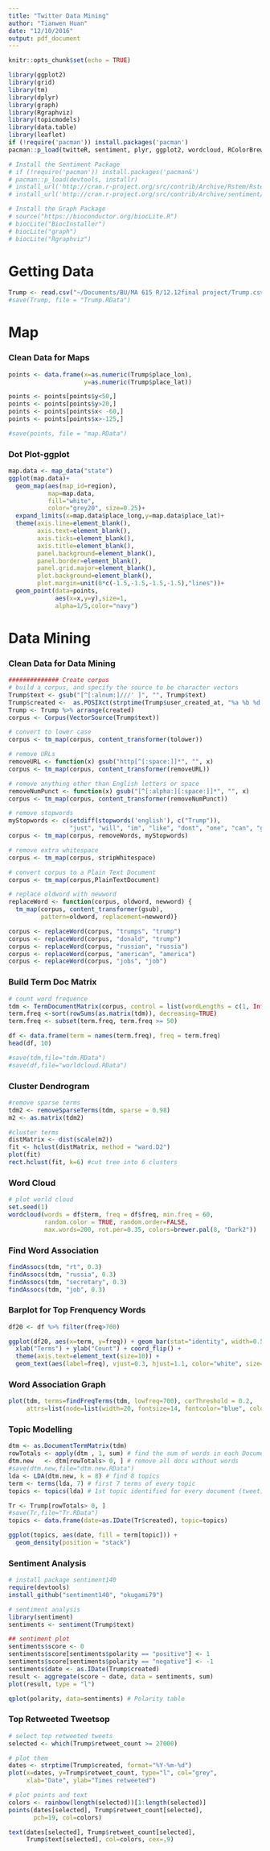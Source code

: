 ```yaml
---
title: "Twitter Data Mining"
author: "Tianwen Huan"
date: "12/10/2016"
output: pdf_document
---
```


```r
knitr::opts_chunk$set(echo = TRUE)

library(ggplot2)
library(grid)
library(tm)
library(dplyr)
library(graph)
library(Rgraphviz)
library(topicmodels)
library(data.table)
library(leaflet)
if (!require('pacman')) install.packages('pacman')
pacman::p_load(twitteR, sentiment, plyr, ggplot2, wordcloud, RColorBrewer, httpuv, RCurl, base64enc)
```

```r
# Install the Sentiment Package
# if (!require('pacman')) install.packages('pacman&')
# pacman::p_load(devtools, installr)
# install_url('http://cran.r-project.org/src/contrib/Archive/Rstem/Rstem_0.4-1.tar.gz')
# install_url('http://cran.r-project.org/src/contrib/Archive/sentiment/sentiment_0.2.tar.gz')
```

```r
# Install the Graph Package
# source("https://bioconductor.org/biocLite.R")
# biocLite("BiocInstaller")
# biocLite("graph")
# biocLite("Rgraphviz")
```



# Getting Data
```r
Trump <- read.csv("~/Documents/BU/MA 615 R/12.12final project/Trump.csv", comment.char="#")
#save(Trump, file = "Trump.RData")
```



# Map
### Clean Data for Maps
```r
points <- data.frame(x=as.numeric(Trump$place_lon),
                     y=as.numeric(Trump$place_lat))

points <- points[points$y<50,] 
points <- points[points$y>20,] 
points <- points[points$x< -60,] 
points <- points[points$x>-125,] 

#save(points, file = "map.RData")
```


### Dot Plot-ggplot
```r
map.data <- map_data("state") 
ggplot(map.data)+
  geom_map(aes(map_id=region),
           map=map.data,
           fill="white",
           color="grey20", size=0.25)+
  expand_limits(x=map.data$place_long,y=map.data$place_lat)+
  theme(axis.line=element_blank(),
        axis.text=element_blank(),
        axis.ticks=element_blank(),
        axis.title=element_blank(),
        panel.background=element_blank(),
        panel.border=element_blank(),
        panel.grid.major=element_blank(),
        plot.background=element_blank(), 
        plot.margin=unit(0*c(-1.5,-1.5,-1.5,-1.5),"lines"))+
  geom_point(data=points, 
             aes(x=x,y=y),size=1,
             alpha=1/5,color="navy")
```



# Data Mining
### Clean Data for Data Mining
```r
############## Create corpus
# build a corpus, and specify the source to be character vectors
Trump$text <- gsub("[^[:alnum:]///' ]", "", Trump$text)
Trump$created <-  as.POSIXct(strptime(Trump$user_created_at, "%a %b %d %H:%M:%S %z %Y"))
Trump <- Trump %>% arrange(created)
corpus <- Corpus(VectorSource(Trump$text))

# convert to lower case
corpus <- tm_map(corpus, content_transformer(tolower))

# remove URLs
removeURL <- function(x) gsub("http[^[:space:]]*", "", x)
corpus <- tm_map(corpus, content_transformer(removeURL))

# remove anything other than English letters or space
removeNumPunct <- function(x) gsub("[^[:alpha:][:space:]]*", "", x)
corpus <- tm_map(corpus, content_transformer(removeNumPunct))

# remove stopwords
myStopwords <- c(setdiff(stopwords('english'), c("Trump")), 
                 "just", "will", "im", "like", "dont", "one", "can", "get", "now")
corpus <- tm_map(corpus, removeWords, myStopwords)

# remove extra whitespace
corpus <- tm_map(corpus, stripWhitespace)

# convert corpus to a Plain Text Document
corpus <- tm_map(corpus,PlainTextDocument)

# replace oldword with newword
replaceWord <- function(corpus, oldword, newword) {
  tm_map(corpus, content_transformer(gsub),
         pattern=oldword, replacement=newword)}

corpus <- replaceWord(corpus, "trumps", "trump")
corpus <- replaceWord(corpus, "donald", "trump")
corpus <- replaceWord(corpus, "russian", "russia")
corpus <- replaceWord(corpus, "american", "america")
corpus <- replaceWord(corpus, "jobs", "job")
```


### Build Term Doc Matrix
```r
# count word frequence
tdm <- TermDocumentMatrix(corpus, control = list(wordLengths = c(1, Inf)))
term.freq <-sort(rowSums(as.matrix(tdm)), decreasing=TRUE) 
term.freq <- subset(term.freq, term.freq >= 50)

df <- data.frame(term = names(term.freq), freq = term.freq)
head(df, 10)

#save(tdm,file="tdm.RData")
#save(df,file="worldcloud.RData")
```


### Cluster Dendrogram
```r
#remove sparse terms
tdm2 <- removeSparseTerms(tdm, sparse = 0.98)
m2 <- as.matrix(tdm2)

#cluster terms
distMatrix <- dist(scale(m2))
fit <- hclust(distMatrix, method = "ward.D2")
plot(fit)
rect.hclust(fit, k=6) #cut tree into 6 clusters
```


### Word Cloud
```r
# plot world cloud
set.seed(1)
wordcloud(words = df$term, freq = df$freq, min.freq = 60, 
          random.color = TRUE, random.order=FALSE,
          max.words=200, rot.per=0.35, colors=brewer.pal(8, "Dark2"))
```


### Find Word Association
```r
findAssocs(tdm, "rt", 0.3)
findAssocs(tdm, "russia", 0.3)
findAssocs(tdm, "secretary", 0.3)
findAssocs(tdm, "job", 0.3)
```


### Barplot for Top Frenquency Words
```r
df20 <- df %>% filter(freq>700)

ggplot(df20, aes(x=term, y=freq)) + geom_bar(stat="identity", width=0.5, fill="lightblue") +
  xlab("Terms") + ylab("Count") + coord_flip() +
  theme(axis.text=element_text(size=10)) +
  geom_text(aes(label=freq), vjust=0.3, hjust=1.1, color="white", size=3.5) 
```


### Word Association Graph
```r
plot(tdm, terms=findFreqTerms(tdm, lowfreq=700), corThreshold = 0.2,
     attrs=list(node=list(width=20, fontsize=14, fontcolor="blue", color="navy")))
```


### Topic Modelling
```r
dtm <- as.DocumentTermMatrix(tdm)
rowTotals <- apply(dtm , 1, sum) # find the sum of words in each Document
dtm.new   <- dtm[rowTotals> 0, ] # remove all docs without words
#save(dtm.new,file="dtm.new.RData")
lda <- LDA(dtm.new, k = 8) # find 8 topics
term <- terms(lda, 7) # first 7 terms of every topic
topics <- topics(lda) # 1st topic identified for every document (tweet)

Tr <- Trump[rowTotals> 0, ]
#save(Tr,file="Tr.RData")
topics <- data.frame(date=as.IDate(Tr$created), topic=topics)

ggplot(topics, aes(date, fill = term[topic])) +
  geom_density(position = "stack")
```


### Sentiment Analysis
```r
# install package sentiment140
require(devtools)
install_github("sentiment140", "okugami79")

# sentiment analysis
library(sentiment)
sentiments <- sentiment(Trump$text)

## sentiment plot
sentiments$score <- 0
sentiments$score[sentiments$polarity == "positive"] <- 1
sentiments$score[sentiments$polarity == "negative"] <- -1
sentiments$date <- as.IDate(Trump$created)
result <- aggregate(score ~ date, data = sentiments, sum)
plot(result, type = "l")

qplot(polarity, data=sentiments) # Polarity table
```


### Top Retweeted Tweetsop
```r
# select top retweeted tweets
selected <- which(Trump$retweet_count >= 27000)

# plot them
dates <- strptime(Trump$created, format="%Y-%m-%d")
plot(x=dates, y=Trump$retweet_count, type="l", col="grey",
     xlab="Date", ylab="Times retweeted")

# plot points and text
colors <- rainbow(length(selected))[1:length(selected)]
points(dates[selected], Trump$retweet_count[selected], 
       pch=19, col=colors)

text(dates[selected], Trump$retweet_count[selected],
     Trump$text[selected], col=colors, cex=.9)

```

